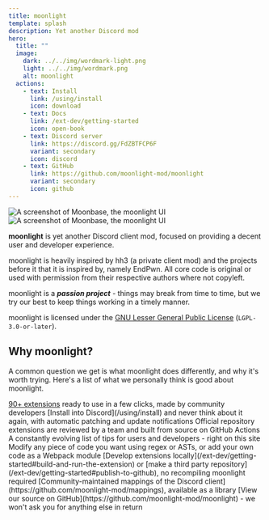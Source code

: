 ```yaml
---
title: moonlight
template: splash
description: Yet another Discord mod
hero:
  title: ""
  image:
    dark: ../../img/wordmark-light.png
    light: ../../img/wordmark.png
    alt: moonlight
  actions:
    - text: Install
      link: /using/install
      icon: download
    - text: Docs
      link: /ext-dev/getting-started
      icon: open-book
    - text: Discord server
      link: https://discord.gg/FdZBTFCP6F
      variant: secondary
      icon: discord
    - text: GitHub
      link: https://github.com/moonlight-mod/moonlight
      variant: secondary
      icon: github
---
```


<img class="light:sl-hidden" src="/moonbase.png" alt="A screenshot of Moonbase, the moonlight UI" />
<img class="dark:sl-hidden" src="/moonbase-light.png" alt="A screenshot of Moonbase, the moonlight UI" />

**moonlight** is yet another Discord client mod, focused on providing a decent user and developer experience.

moonlight is heavily inspired by hh3 (a private client mod) and the projects before it that it is inspired by, namely EndPwn. All core code is original or used with permission from their respective authors where not copyleft.

moonlight is a **_passion project_** - things may break from time to time, but we try our best to keep things working in a timely manner.

moonlight is licensed under the [GNU Lesser General Public License](https://www.gnu.org/licenses/lgpl-3.0.html) (`LGPL-3.0-or-later`).

## Why moonlight?

A common question we get is what moonlight does differently, and why it's worth trying. Here's a list of what we personally think is good about moonlight.

<CardGrid>
  <Card title="Ready to use extension list" icon="list-format">
    <a href="/extensions-list">90+ extensions</a> ready to use in a few clicks, made by community developers
  </Card>
  <Card title="Easy, persistent installation" icon="download">
    [Install into Discord](/using/install) and never think about it again, with automatic patching and update notifications
  </Card>
  <Card title="Safe, secure extensions" icon="seti:lock">
    Official repository extensions are reviewed by a team and built from source on GitHub Actions
  </Card>
  <Card title="Extensive documentation" icon="open-book">
    A constantly evolving list of tips for users and developers - right on this site
  </Card>
  <Card title="Webpack code patching" icon="pen">
    Modify any piece of code you want using regex or ASTs, or add your own code as a Webpack module
  </Card>
  <Card title="Open extension system" icon="puzzle">
    [Develop extensions locally](/ext-dev/getting-started#build-and-run-the-extension) or [make a third party repository](/ext-dev/getting-started#publish-to-github), no recompiling moonlight required
  </Card>
  <Card title="Community-made mappings" icon="seti:code-search">
    [Community-maintained mappings of the Discord client](https://github.com/moonlight-mod/mappings), available as a library
  </Card>
  <Card title="Free and open source" icon="github">
    [View our source on GitHub](https://github.com/moonlight-mod/moonlight) - we won't ask you for anything else in return
  </Card>
</CardGrid>
